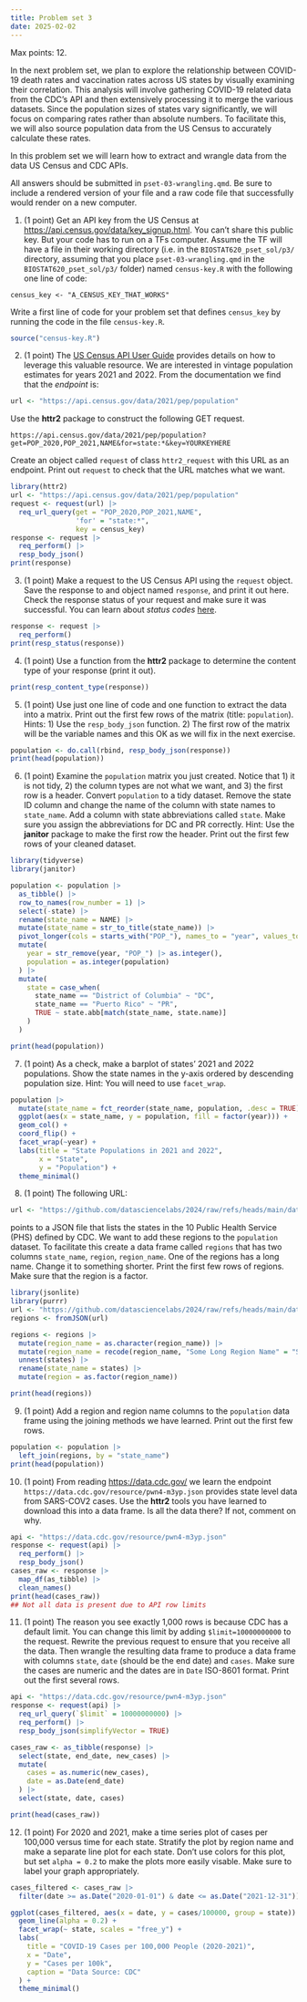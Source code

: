 ```yaml
---
title: Problem set 3
date: 2025-02-02
---
```


Max points: 12.

In the next problem set, we plan to explore the relationship between COVID-19 death rates and vaccination rates across US states by visually examining their correlation. This analysis will involve gathering COVID-19 related data from the CDC's API and then extensively processing it to merge the various datasets. Since the population sizes of states vary significantly, we will focus on comparing rates rather than absolute numbers. To facilitate this, we will also source population data from the US Census to accurately calculate these rates. 

In this problem set we will learn how to extract and wrangle data from the data US Census and CDC APIs.

All answers should be submitted in `pset-03-wrangling.qmd`. Be sure to include a rendered version of your file and a raw code file that successfully would render on a new computer.

1. (1 point) Get an API key from the US Census at <https://api.census.gov/data/key_signup.html>. You can't share this public key. But your code has to run on a TFs computer. Assume the TF will have a file in their working directory (i.e. in the `BIOSTAT620_pset_sol/p3/` directory, assuming that you place `pset-03-wrangling.qmd` in the `BIOSTAT620_pset_sol/p3/` folder) named `census-key.R` with the following one line of code:

```
census_key <- "A_CENSUS_KEY_THAT_WORKS"
```

Write a first line of code for your problem set that defines `census_key` by running the code in the file `census-key.R`.

```r
source("census-key.R")
```

2. (1 point) The [US Census API User Guide](https://www.census.gov/content/dam/Census/data/developers/api-user-guide/api-user-guide.pdf)
provides details on how to leverage this valuable resource. We are interested in vintage population estimates for years 2021 and 2022. From the documentation we find that the _endpoint_ is:


```r
url <- "https://api.census.gov/data/2021/pep/population"
```

Use the **httr2** package to construct the following GET request.

```
https://api.census.gov/data/2021/pep/population?get=POP_2020,POP_2021,NAME&for=state:*&key=YOURKEYHERE
```

Create an object called `request` of class `httr2_request` with this URL as an endpoint. Print out `request` to check that the URL matches what we want.

```r
library(httr2)
url <- "https://api.census.gov/data/2021/pep/population"
request <- request(url) |> 
  req_url_query(get = "POP_2020,POP_2021,NAME", 
                'for' = "state:*", 
                key = census_key)
response <- request |>
  req_perform() |>
  resp_body_json()
print(response)
```

3. (1 point) Make a request to the US Census API using the `request` object. Save the response to and object named `response`, and print it out here. Check the response status of your request and make sure it was successful. You can learn about _status codes_ [here](https://en.wikipedia.org/wiki/List_of_HTTP_status_codes).


```r
response <- request |>
  req_perform()
print(resp_status(response))
```

4. (1 point) Use a function from the **httr2** package to determine the content type of your response (print it out).

```r
print(resp_content_type(response))
```

5. (1 point) Use just one line of code and one function to extract the data into a matrix. Print out the first few rows of the matrix (title: `population`).
Hints: 1) Use the `resp_body_json` function. 2) The first row of the matrix will be the variable names and this OK as we will fix in the next exercise.

```r
population <- do.call(rbind, resp_body_json(response))
print(head(population))
```

6. (1 point) Examine the `population` matrix you just created. Notice that 1) it is not tidy, 2) the column types are not what we want, and 3) the first row is a header. Convert `population` to a tidy dataset. Remove the state ID column and change the name of the column with state names to `state_name`. Add a column with state abbreviations called `state`. Make sure you assign the abbreviations for DC and PR correctly. Hint: Use the **janitor** package to make the first row the header. Print out the first few rows of your cleaned dataset.

```r
library(tidyverse)
library(janitor)

population <- population |> 
  as_tibble() |> 
  row_to_names(row_number = 1) |> 
  select(-state) |> 
  rename(state_name = NAME) |> 
  mutate(state_name = str_to_title(state_name)) |>
  pivot_longer(cols = starts_with("POP_"), names_to = "year", values_to = "population") |>
  mutate(
    year = str_remove(year, "POP_") |> as.integer(), 
    population = as.integer(population) 
  ) |> 
  mutate(
    state = case_when( 
      state_name == "District of Columbia" ~ "DC",
      state_name == "Puerto Rico" ~ "PR",
      TRUE ~ state.abb[match(state_name, state.name)]
    )
  )

print(head(population))
```


7. (1 point) As a check, make a barplot of states' 2021 and 2022 populations. Show the state names in the y-axis ordered by descending population size.  Hint: You will need to use `facet_wrap`.

```r
population |> 
  mutate(state_name = fct_reorder(state_name, population, .desc = TRUE)) |> 
  ggplot(aes(x = state_name, y = population, fill = factor(year))) + 
  geom_col() +
  coord_flip() +
  facet_wrap(~year) +
  labs(title = "State Populations in 2021 and 2022",
       x = "State",
       y = "Population") +
  theme_minimal()
```


8. (1 point) The following URL:

```r
url <- "https://github.com/datasciencelabs/2024/raw/refs/heads/main/data/regions.json"
```

points to a JSON file that lists the states in the 10 Public Health Service (PHS) defined by CDC. We want to add these regions to the `population` dataset. To facilitate this create a data frame called `regions` that has two columns `state_name`, `region`, `region_name`. One of the regions has a long name. Change it to something shorter. Print the first few rows of regions. Make sure that the region is a factor.

```r
library(jsonlite)
library(purrr)
url <- "https://github.com/datasciencelabs/2024/raw/refs/heads/main/data/regions.json"
regions <- fromJSON(url)

regions <- regions |> 
  mutate(region_name = as.character(region_name)) |>
  mutate(region_name = recode(region_name, "Some Long Region Name" = "Short Name")) |> 
  unnest(states) |>  
  rename(state_name = states) |> 
  mutate(region = as.factor(region_name)) 

print(head(regions))
```

9. (1 point) Add a region and region name columns to the `population` data frame using the joining methods we have learned. Print out the first few rows.

```r
population <- population |>
  left_join(regions, by = "state_name")
print(head(population))
```


10. (1 point) From reading <https://data.cdc.gov/> we learn the endpoint `https://data.cdc.gov/resource/pwn4-m3yp.json` provides state level data from SARS-COV2 cases. Use the **httr2** tools you have learned to download this into a data frame. Is all the data there? If not, comment on why.


```r
api <- "https://data.cdc.gov/resource/pwn4-m3yp.json"
response <- request(api) |> 
  req_perform() |> 
  resp_body_json()
cases_raw <- response |> 
  map_df(as_tibble) |> 
  clean_names()
print(head(cases_raw))
## Not all data is present due to API row limits
```

11. (1 point) The reason you see exactly 1,000 rows is because CDC has a default limit. You can change this limit by adding `$limit=10000000000` to the request. Rewrite the previous request to ensure that you receive all the data. Then wrangle the resulting data frame to produce a data frame with columns `state`, `date` (should be the end date) and `cases`. Make sure the cases are numeric and the dates are in `Date` ISO-8601 format. Print out the first several rows.

```r
api <- "https://data.cdc.gov/resource/pwn4-m3yp.json"
response <- request(api) |> 
  req_url_query(`$limit` = 10000000000) |>
  req_perform() |> 
  resp_body_json(simplifyVector = TRUE)

cases_raw <- as_tibble(response) |> 
  select(state, end_date, new_cases) |>
  mutate(
    cases = as.numeric(new_cases),
    date = as.Date(end_date)
  ) |> 
  select(state, date, cases) 

print(head(cases_raw))
```


12. (1 point) For 2020 and 2021, make a time series plot of cases per 100,000 versus time for each state. Stratify the plot by region name and make a separate line plot for each state. Don't use colors for this plot, but set `alpha = 0.2` to make the plots more easily visable. Make sure to label your graph appropriately. 

```r
cases_filtered <- cases_raw |>
  filter(date >= as.Date("2020-01-01") & date <= as.Date("2021-12-31"))

ggplot(cases_filtered, aes(x = date, y = cases/100000, group = state)) +
  geom_line(alpha = 0.2) +
  facet_wrap(~ state, scales = "free_y") +
  labs(
    title = "COVID-19 Cases per 100,000 People (2020-2021)",
    x = "Date",
    y = "Cases per 100k",
    caption = "Data Source: CDC"
  ) +
  theme_minimal()

```



